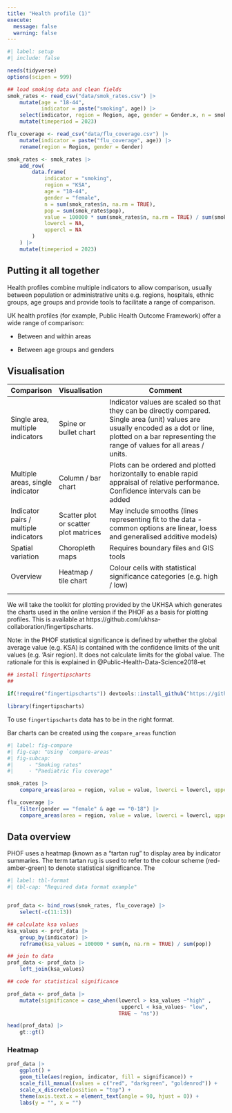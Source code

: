 ```yaml
---
title: "Health profile (1)"
execute: 
  message: false
  warning: false
---
```


```r
#| label: setup
#| include: false

needs(tidyverse)
options(scipen = 999)

## load smoking data and clean fields
smok_rates <- read_csv("data/smok_rates.csv") |>
    mutate(age = "18-44", 
           indicator = paste("smoking", age)) |>
    select(indicator, region = Region, age, gender = Gender.x, n = smokers, pop = sumpops, value, lowercl, uppercl) |> mutate(gender = recode(gender, "Female" = "female")) |>
    mutate(timeperiod = 2023)

flu_coverage <- read_csv("data/flu_coverage.csv") |>
    mutate(indicator = paste("flu_coverage", age)) |>
    rename(region = Region, gender = Gender)

smok_rates <- smok_rates |>
    add_row(
        data.frame(
            indicator = "smoking", 
            region = "KSA", 
            age = "18-44",
            gender = "female", 
            n = sum(smok_rates$n, na.rm = TRUE), 
            pop = sum(smok_rates$pop),
            value = 100000 * sum(smok_rates$n, na.rm = TRUE) / sum(smok_rates$pop),
            lowercl = NA, 
            uppercl = NA
        )
    ) |>
    mutate(timeperiod = 2023) 

```

## Putting it all together

Health profiles combine multiple indicators to allow comparison, usually between population or administrative units e.g. regions, hospitals, ethnic groups, age groups and provide tools to facilitate a range of comparison.

UK health profiles (for example, Public Health Outcome Framework) offer a wide range of comparison:

-   Between and within areas

-   Between age groups and genders

## Visualisation

| Comparison                            | Visualisation                         | Comment                                                                                                                                                                                                     |
|---------------------------------------|---------------------------------------|-------------------------------------------------------------------------------------------------------------------------------------------------------------------------------------------------------------|
| Single area, multiple indicators      | Spine or bullet chart                 | Indicator values are scaled so that they can be directly compared. Single area (unit) values are usually encoded as a dot or line, plotted on a bar representing the range of values for all areas / units. |
| Multiple areas, single indicator      | Column / bar chart                    | Plots can be ordered and plotted horizontally to enable rapid appraisal of relative performance. Confidence intervals can be added                                                                          |
| Indicator pairs / multiple indicators | Scatter plot or scatter plot matrices | May include smooths (lines representing fit to the data - common options are linear, loess and generalised additive models)                                                                                 |
| Spatial variation                     | Choropleth maps                       | Requires boundary files and GIS tools                                                                                                                                                                       |
| Overview                              | Heatmap / tile chart                  | Colour cells with statistical significance categories (e.g. high / low)                                                                                                                                     |
|                                       |                                       |                                                                                                                                                                                                             |

We will take the toolkit for plotting provided by the UKHSA which generates the charts used in the online version if the PHOF as a basis for plotting profiles. This is available at https://github.com/ukhsa-collaboration/fingertipscharts.

Note: in the PHOF statistical significance is defined by whether the global average value (e.g. KSA) is contained with the confidence limits of the unit values (e.g. 'Asir region). It does not calculate limits for the global value. The rationale for this is explained in @Public-Health-Data-Science2018-et

```r
## install fingertipscharts
## 

if(!require("fingertipscharts")) devtools::install_github("https://github.com/ukhsa-collaboration/fingertipscharts", force = TRUE)

library(fingertipscharts)

```

To use `fingertipscharts` data has to be in the right format.

Bar charts can be created using the `compare_areas` function

```r
#| label: fig-compare
#| fig-cap: "Using `compare-areas"
#| fig-subcap: 
#|     - "Smoking rates"
#|     - "Paediatric flu coverage"

smok_rates |>
    compare_areas(area = region, value = value, lowerci = lowercl, upperci = uppercl, title = "Rate of attendance at smoking clinics 18-44: F")

flu_coverage |>
    filter(gender == "female" & age == "0-18") |>
    compare_areas(area = region, value = value, lowerci = lowercl, upperci = uppercl, fill = gender, title = "Flu vaccination coverage 0-18; F")

```

## Data overview

PHOF uses a heatmap (known as a "tartan rug" to display area by indicator summaries. The term tartan rug is used to refer to the colour scheme (red-amber-green) to denote statistical significance. The

```r
#| label: tbl-format
#| tbl-cap: "Required data format example"


prof_data <- bind_rows(smok_rates, flu_coverage) |>
    select(-c(11:13)) 

## calculate ksa values
ksa_values <- prof_data |>
    group_by(indicator) |>
    reframe(ksa_values = 100000 * sum(n, na.rm = TRUE) / sum(pop))

## join to data
prof_data <- prof_data |>
    left_join(ksa_values)

## code for statistical significance

prof_data <- prof_data |>
    mutate(significance = case_when(lowercl > ksa_values ~"high" ,
                                     uppercl < ksa_values~ "low",
                                    TRUE ~ "ns"))

head(prof_data) |>
    gt::gt()

```

### Heatmap

```r

prof_data |>
    ggplot() +
    geom_tile(aes(region, indicator, fill = significance)) +
    scale_fill_manual(values = c("red", "darkgreen", "goldenrod")) +
    scale_x_discrete(position = "top") +
    theme(axis.text.x = element_text(angle = 90, hjust = 0)) +
    labs(y = "", x = "")
    

```

### 
